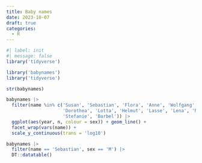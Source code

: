 ```yaml
---
title: Baby names
date: 2023-10-07
draft: true
categories:
  - R
---
```


```r
#| label: init
#| message: false
library('tidyverse')
```

```r
library('babynames')
library('tidyverse')

str(babynames)

babynames |> 
  filter(name %in% c('Susan', 'Sebastian', 'Flora', 'Anne', 'Wolfgang', 'Jan',
                     'Dorothea', 'Lotta', 'Helmut', 'Lasse', 'Lena', 'Natascha',
                     'Stefanie', 'Barbel')) |> 
  ggplot(aes(year, n, colour = sex)) + geom_line() +
  facet_wrap(vars(name)) + 
  scale_y_continuous(trans = 'log10')

babynames |> 
  filter(name == 'Sebastian', sex == 'M') |> 
  DT::datatable()
```

